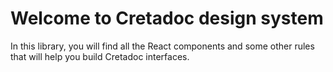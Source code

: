 
<Meta title="Introduction" />

# Welcome to Cretadoc design system

In this library, you will find all the React components and some other rules that will help you build Cretadoc interfaces.
